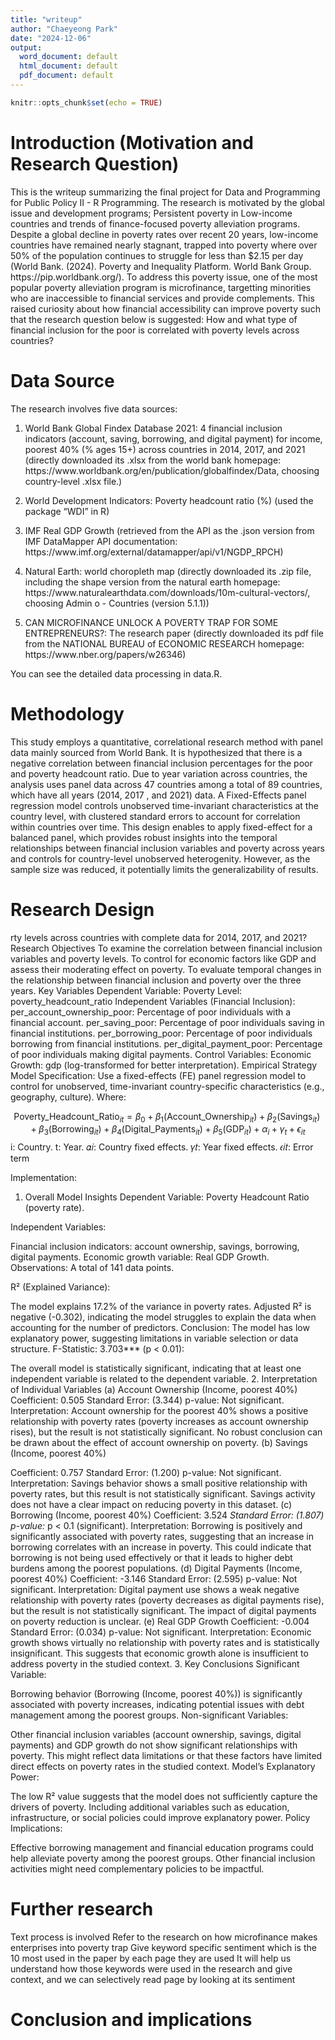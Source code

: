 ```yaml
---
title: "writeup"
author: "Chaeyeong Park"
date: "2024-12-06"
output:
  word_document: default
  html_document: default
  pdf_document: default
---
```


```r
knitr::opts_chunk$set(echo = TRUE)
```
# Introduction (Motivation and Research Question)
This is the writeup summarizing the final project for Data and Programming for Public Policy II - R Programming. The research is motivated by the global issue and development programs; Persistent poverty in Low-income countries and trends of finance-focused poverty alleviation programs. Despite a global decline in poverty rates over recent 20 years, low-income countries have remained nearly stagnant, trapped into poverty where over 50% of the population continues to struggle for less than $2.15 per day (World Bank. (2024). Poverty and Inequality Platform. World Bank Group. https://pip.worldbank.org/). To address this poverty issue, one of the most popular poverty alleviation program is microfinance, targetting minorities who are inaccessible to financial services and provide complements. This raised curiosity about how financial accessibility can improve poverty such that the research question below is suggested:
How and what type of financial inclusion for the poor is correlated with poverty levels across countries?

# Data Source
The research involves five data sources:

1. World Bank Global Findex Database 2021: 4 financial inclusion indicators (account, saving, borrowing, and digital payment) for income, poorest 40% (% ages 15+) across countries in 2014, 2017, and 2021 (directly downloaded its .xlsx from the world bank homepage: https://www.worldbank.org/en/publication/globalfindex/Data, choosing country-level .xlsx file.)

2. World Development Indicators: Poverty headcount ratio (%) (used the package “WDI” in R)

3. IMF Real GDP Growth (retrieved from the API as the .json version from IMF DataMapper API documentation: https://www.imf.org/external/datamapper/api/v1/NGDP_RPCH)

4. Natural Earth: world choropleth map (directly downloaded its .zip file, including the shape version from the natural earth homepage: https://www.naturalearthdata.com/downloads/10m-cultural-vectors/, choosing Admin o - Countries (version 5.1.1))

5. CAN MICROFINANCE UNLOCK A POVERTY TRAP FOR SOME ENTREPRENEURS?: The research paper (directly downloaded its pdf file from the NATIONAL BUREAU of ECONOMIC RESEARCH homepage: https://www.nber.org/papers/w26346)

You can see the detailed data processing in data.R.

# Methodology
This study employs a quantitative, correlational research method with panel data mainly sourced from World Bank. It is hypothesized that there is a negative correlation between financial inclusion percentages for the poor and poverty headcount ratio. Due to year variation across countries, the analysis uses panel data across 47 countries among a total of 89 countries, which have all years (2014, 2017 , and 2021) data. A Fixed-Effects panel regression model controls unobserved time-invariant characteristics at the country level, with clustered standard errors to account for correlation within countries over time. This design enables to apply fixed-effect for a balanced panel, which provides robust insights into the temporal relationships between financial inclusion variables and poverty across years and controls for country-level unobserved heterogenity. However, as the sample size was reduced, it potentially limits the generalizability of results.

# Research Design
rty levels across countries with complete data for 2014, 2017, and 2021?
Research Objectives
To examine the correlation between financial inclusion variables and poverty levels.
To control for economic factors like GDP and assess their moderating effect on poverty.
To evaluate temporal changes in the relationship between financial inclusion and poverty over the three years.
Key Variables
Dependent Variable:
Poverty Level: poverty_headcount_ratio
Independent Variables (Financial Inclusion):
per_account_ownership_poor: Percentage of poor individuals with a financial account.
per_saving_poor: Percentage of poor individuals saving in financial institutions.
per_borrowing_poor: Percentage of poor individuals borrowing from financial institutions.
per_digital_payment_poor: Percentage of poor individuals making digital payments.
Control Variables:
Economic Growth: gdp (log-transformed for better interpretation).
Empirical Strategy
Model Specification:
Use a fixed-effects (FE) panel regression model to control for unobserved, time-invariant country-specific characteristics (e.g., geography, culture).
Where:

$$
\text{Poverty\_Headcount\_Ratio}_{it} = \beta_0 + \beta_1(\text{Account\_Ownership}_{it}) + \beta_2(\text{Savings}_{it}) + \beta_3(\text{Borrowing}_{it}) + \beta_4(\text{Digital\_Payments}_{it}) + \beta_5(\text{GDP}_{it}) + \alpha_i + \gamma_t + \epsilon_{it}
$$
i: Country.
t: Year.
𝛼𝑖: Country fixed effects.
𝛾𝑡: Year fixed effects.
𝜖𝑖𝑡: Error term


Implementation:


1. Overall Model Insights
Dependent Variable: Poverty Headcount Ratio (poverty rate).

Independent Variables:

Financial inclusion indicators: account ownership, savings, borrowing, digital payments.
Economic growth variable: Real GDP Growth.
Observations: A total of 141 data points.

R² (Explained Variance):

The model explains 17.2% of the variance in poverty rates.
Adjusted R² is negative (-0.302), indicating the model struggles to explain the data when accounting for the number of predictors.
Conclusion: The model has low explanatory power, suggesting limitations in variable selection or data structure.
F-Statistic: 3.703*** (p < 0.01):

The overall model is statistically significant, indicating that at least one independent variable is related to the dependent variable.
2. Interpretation of Individual Variables
(a) Account Ownership (Income, poorest 40%)
Coefficient: 0.505
Standard Error: (3.344)
p-value: Not significant.
Interpretation:
Account ownership for the poorest 40% shows a positive relationship with poverty rates (poverty increases as account ownership rises), but the result is not statistically significant.
No robust conclusion can be drawn about the effect of account ownership on poverty.
(b) Savings (Income, poorest 40%)

Coefficient: 0.757
Standard Error: (1.200)
p-value: Not significant.
Interpretation:
Savings behavior shows a small positive relationship with poverty rates, but this result is not statistically significant.
Savings activity does not have a clear impact on reducing poverty in this dataset.
(c) Borrowing (Income, poorest 40%)
Coefficient: 3.524*
Standard Error: (1.807)
p-value: *p < 0.1 (significant).
Interpretation:
Borrowing is positively and significantly associated with poverty rates, suggesting that an increase in borrowing correlates with an increase in poverty.
This could indicate that borrowing is not being used effectively or that it leads to higher debt burdens among the poorest populations.
(d) Digital Payments (Income, poorest 40%)
Coefficient: -3.146
Standard Error: (2.595)
p-value: Not significant.
Interpretation:
Digital payment use shows a weak negative relationship with poverty rates (poverty decreases as digital payments rise), but the result is not statistically significant.
The impact of digital payments on poverty reduction is unclear.
(e) Real GDP Growth
Coefficient: -0.004
Standard Error: (0.034)
p-value: Not significant.
Interpretation:
Economic growth shows virtually no relationship with poverty rates and is statistically insignificant.
This suggests that economic growth alone is insufficient to address poverty in the studied context.
3. Key Conclusions
Significant Variable:

Borrowing behavior (Borrowing (Income, poorest 40%)) is significantly associated with poverty increases, indicating potential issues with debt management among the poorest groups.
Non-significant Variables:

Other financial inclusion variables (account ownership, savings, digital payments) and GDP growth do not show significant relationships with poverty.
This might reflect data limitations or that these factors have limited direct effects on poverty rates in the studied context.
Model’s Explanatory Power:

The low R² value suggests that the model does not sufficiently capture the drivers of poverty. Including additional variables such as education, infrastructure, or social policies could improve explanatory power.
Policy Implications:

Effective borrowing management and financial education programs could help alleviate poverty among the poorest groups.
Other financial inclusion activities might need complementary policies to be impactful.

# Further research
Text process is involved
Refer to the research on how microfinance makes enterprises into poverty trap
Give keyword specific sentiment which is the 10 most used in the paper by each page they are used
It will help us understand how those keywords were used in the research and give context, and we can selectively read page by looking at its sentiment

# Conclusion and implications